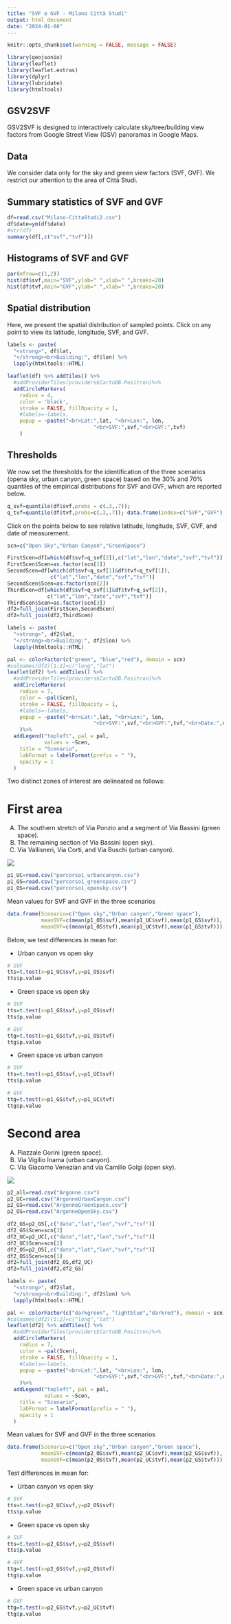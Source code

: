 ```yaml
---
title: "SVF e GVF - Milano Città Studi"
output: html_document
date: "2024-01-08"
---
```


```r
knitr::opts_chunk$set(warning = FALSE, message = FALSE) 
```

```r
library(geojsonio)
library(leaflet)
library(leaflet.extras)
library(dplyr)
library(lubridate)
library(htmltools)
```


## GSV2SVF

GSV2SVF is designed to interactively calculate sky/tree/building view factors from Google Street View (GSV) panoramas in Google Maps. 

## Data

We consider data only for the sky and green view factors (SVF, GVF). We restrict our attention to the area of Città Studi.

## Summary statistics of SVF and GVF

```r
df=read.csv("Milano-CittaStudi2.csv")
df$date=ym(df$date)
#str(df)
summary(df[,c("svf","tvf")])
```

## Histograms of SVF and GVF

```r
par(mfrow=c(1,2))
hist(df$svf,main="SVF",ylab=" ",xlab=" ",breaks=20)
hist(df$tvf,main="GVF",ylab=" ",xlab=" ",breaks=20)
```


## Spatial distribution 

Here, we present the spatial distribution of sampled points. Click on any point to view its latitude, longitude, SVF, and GVF.

```r
labels <- paste(
  "<strong>", df$lat,
  "</strong><br>Building:", df$lon) %>%
  lapply(htmltools::HTML)

leaflet(df) %>% addTiles() %>%
  #addProviderTiles(providers$CartoDB.Positron)%>%
  addCircleMarkers(
    radius = 4,
    color = 'black',
    stroke = FALSE, fillOpacity = 1,
    #labels=~labels,
    popup = ~paste("<br>Lat:",lat, "<br>Lon:", lon,
                            "<br>SVF:",svf,"<br>GVF:",tvf)
    )
```


## Thresholds 

We now set the thresholds for the identification of the three scenarios (opena sky, urban canyon, green space) based on the 30% and 70% quantiles of the empirical distributions for SVF and GVF, which are reported below.

```r
q_svf=quantile(df$svf,probs = c(.3,.7)); 
q_tvf=quantile(df$tvf,probs=c(.3,.7)); data.frame(index=c("SVF","GVF"),q30=c(q_svf[1],q_tvf[1]),q70=c(q_svf[2],q_tvf[2]))
```

Click on the points below to see relative latitude, longitude, SVF, GVF, and date of measurement.

```r
scn=c("Open Sky","Urban Canyon","GreenSpace")

FirstScen=df[which(df$svf>q_svf[2]),c("lat","lon","date","svf","tvf")]
FirstScen$Scen=as.factor(scn[1])
SecondScen=df[which(df$svf<q_svf[1]&df$tvf<q_tvf[1]),
              c("lat","lon","date","svf","tvf")]
SecondScen$Scen=as.factor(scn[2])
ThirdScen=df[which(df$svf<q_svf[1]&df$tvf>q_svf[2]),
             c("lat","lon","date","svf","tvf")]
ThirdScen$Scen=as.factor(scn[3])
df2=full_join(FirstScen,SecondScen)
df2=full_join(df2,ThirdScen)
```

```r
labels <- paste(
  "<strong>", df2$lat,
  "</strong><br>Building:", df2$lon) %>%
  lapply(htmltools::HTML)

pal <- colorFactor(c("green", "blue","red"), domain = scn)
#colnames(df2)[1:2]=c("long","lat")
leaflet(df2) %>% addTiles() %>%
  #addProviderTiles(providers$CartoDB.Positron)%>%
  addCircleMarkers(
    radius = 7,
    color = ~pal(Scen),
    stroke = FALSE, fillOpacity = 1,
    #labels=~labels,
    popup = ~paste("<br>Lat:",lat, "<br>Lon:", lon,
                            "<br>SVF:",svf,"<br>GVF:",tvf,"<br>Date:",date)
    )%>%
  addLegend("topleft", pal = pal, 
            values = ~Scen,
    title = "Scenario",
    labFormat = labelFormat(prefix = " "),
    opacity = 1
  )
```

Two distinct zones of interest are delineated as follows:

# First area

(A) The southern stretch of Via Ponzio and a segment of Via Bassini (green space).
(B) The remaining section of Via Bassini (open sky).
(C) Via Vallisneri, Via Corti, and Via Buschi (urban canyon).

![](percorso1.png)

```r
p1_UC=read.csv("percorso1_urbancanyon.csv")
p1_GS=read.csv("percorso1_greenspace.csv")
p1_OS=read.csv("percorso1_opensky.csv")
```

Mean values for SVF and GVF in the three scenarios

```r
data.frame(Scenario=c("Open sky","Urban canyon","Green space"),
           meanSVF=c(mean(p1_OS$svf),mean(p1_UC$svf),mean(p1_GS$svf)),
           meanGVF=c(mean(p1_OS$tvf),mean(p1_UC$tvf),mean(p1_GS$tvf)))
```


Below, we test differences in mean for:

- Urban canyon vs open sky
```r
# SVF
tts=t.test(x=p1_UC$svf,y=p1_OS$svf)
tts$p.value
```

- Green space vs open sky
```r
# SVF
tts=t.test(x=p1_GS$svf,y=p1_OS$svf)
tts$p.value

# GVF
ttg=t.test(x=p1_GS$tvf,y=p1_OS$tvf)
ttg$p.value

```

- Green space vs  urban canyon

```r
# SVF
tts=t.test(x=p1_GS$svf,y=p1_UC$svf)
tts$p.value

# GVF
ttg=t.test(x=p1_GS$tvf,y=p1_UC$tvf)
ttg$p.value

```



# Second area

(A) Piazzale Gorini (green space).
(B) Via Vigilio Inama (urban canyon).
(C) Via Giacomo Venezian and via Camillo Golgi (open sky).

![](percorso2.png)

```r
p2_all=read.csv("Argonne.csv")
p2_UC=read.csv("ArgonneUrbanCanyon.csv")
p2_GS=read.csv("ArgonneGreenSpace.csv")
p2_OS=read.csv("ArgonneOpenSky.csv")

df2_GS=p2_GS[,c("date","lat","lon","svf","tvf")]
df2_GS$Scen=scn[3]
df2_UC=p2_UC[,c("date","lat","lon","svf","tvf")]
df2_UC$Scen=scn[2]
df2_OS=p2_OS[,c("date","lat","lon","svf","tvf")]
df2_OS$Scen=scn[1]
df2=full_join(df2_OS,df2_UC)
df2=full_join(df2,df2_GS)

labels <- paste(
  "<strong>", df2$lat,
  "</strong><br>Building:", df2$lon) %>%
  lapply(htmltools::HTML)

pal <- colorFactor(c("darkgreen", "lightblue","darkred"), domain = scn)
#colnames(df2)[1:2]=c("long","lat")
leaflet(df2) %>% addTiles() %>%
  #addProviderTiles(providers$CartoDB.Positron)%>%
  addCircleMarkers(
    radius = 7,
    color = ~pal(Scen),
    stroke = FALSE, fillOpacity = 1,
    #labels=~labels,
    popup = ~paste("<br>Lat:",lat, "<br>Lon:", lon,
                            "<br>SVF:",svf,"<br>GVF:",tvf,"<br>Date:",date)
    )%>%
  addLegend("topleft", pal = pal, 
            values = ~Scen,
    title = "Scenario",
    labFormat = labelFormat(prefix = " "),
    opacity = 1
  )

```

Mean values for SVF and GVF in the three scenarios

```r
data.frame(Scenario=c("Open sky","Urban canyon","Green space"),
           meanSVF=c(mean(p2_OS$svf),mean(p2_UC$svf),mean(p2_GS$svf)),
           meanGVF=c(mean(p2_OS$tvf),mean(p2_UC$tvf),mean(p2_GS$tvf)))
```

Test differences in mean for:

- Urban canyon vs open sky
```r
# SVF
tts=t.test(x=p2_UC$svf,y=p2_OS$svf)
tts$p.value

```

- Green space vs open sky
```r
# SVF
tts=t.test(x=p2_GS$svf,y=p2_OS$svf)
tts$p.value

# GVF
ttg=t.test(x=p2_GS$tvf,y=p2_OS$tvf)
ttg$p.value

```

- Green space vs  urban canyon

```r
# GVF
ttg=t.test(x=p2_GS$tvf,y=p2_UC$tvf)
ttg$p.value

```
